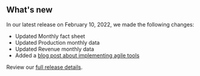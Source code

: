 ## What's new

In our latest release on February 10, 2022, we made the following changes:

- Updated <Link href="/fact-sheet" linkType="default">Monthly fact sheet</Link>
- Updated <Link href="/downloads/production-by-month/" linkType="default">Production monthly data</Link>
- Updated <Link href="/downloads/revenue/" linkType="default">Revenue monthly data</Link>
- Added a [blog post about implementing agile tools](https://blog-nrrd.doi.gov)






Review our [full release details](https://github.com/ONRR/nrrd/releases).
